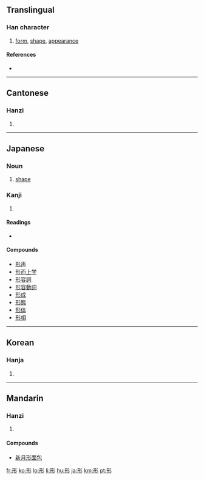 ==Translingual==

===Han character===
{{Han char|rn=59|rad=彡|as=04|sn=7|four=1242<sub>2</sub>|canj=一廿竹竹竹 (MTHHH)|ids=⿰[[开]][[彡]]}}

# [[form]], [[shape]], [[appearance]]

====References====
* {{Han ref|kx=0363.060|dkj=09969|dj=0681.250|hdz=20852.100|uh=5F62|ud=24418|bh=A7CE|bd=42958}}

----

==Cantonese==

===Hanzi===
{{yue-hanzi|jyut=|y=ying4}}

# {{defn|Cantonese}}

----

==Japanese==

===Noun===
{{ja-noun|k|hira=かたち|rom=katachi}}

# [[shape]]

===Kanji===
{{ja-kanji|grade=2|rs=彡04}}

# {{defn|Japanese}}

====Readings====
* {{ja-readings|on=[[けい]] (kei), [[ぎょう]] (gyō)|kun=[[かたち]] (katachi), [[かた]] (kata), [[あらわれる]] (arawareru)}}

====Compounds====
* [[形声]]
* [[形而上学]]
* [[形容詞]]
* [[形容動詞]]
* [[形成]]
* [[形態]]
* [[形体]]
* [[形相]]

----

==Korean==

===Hanja===
{{ko-hanja|hangeul=[[형]]|eumhun=|rv=hyeong|mr=hyŏng|y=hyeng}}

# {{defn|Korean}}

----

==Mandarin==

===Hanzi===
{{cmn-hanzi|pin=[[fǎng]] ([[fang3]]), [[xíng]] ([[xing2]])|wg=fang<sup>3</sup>, hsing<sup>2</sup>}}

# {{defn|Mandarin}}

====Compounds====
* [[新月形面包]]

[[fr:形]]
[[ko:形]]
[[lo:形]]
[[li:形]]
[[hu:形]]
[[ja:形]]
[[km:形]]
[[pt:形]]